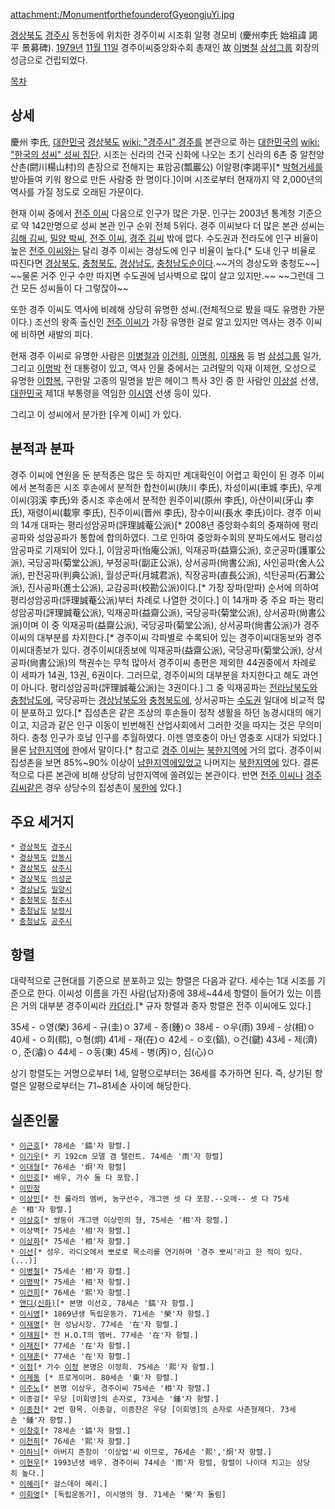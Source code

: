 attachment:/MonumentforthefounderofGyeongjuYi.jpg

[[경상북도]] [[경주시]] 동천동에 위치한 경주이씨 시조휘 알평 경모비 (慶州李氏 始祖諱 謁平 景募碑). [[1979년]] [[11월 11일]] 경주이씨중앙화수회 총재인 故 [[이병철]] [[삼성그룹]] 회장의 성금으로 건립되었다. 

[[목차]]
== 상세 ==
慶州 李氏, [[대한민국]] [[경상북도]] [[wiki: "경주시" 경주]]를 본관으로 하는 [[대한민국]]의 [[wiki: "한국의 성씨" 성씨 집단]]. 시조는 신라의 건국 신화에 나오는 초기 신라의 6촌 중 알천양산촌(閼川楊山村)의 촌장으로 전해지는 표암공(瓢巖公) 이알평(李謁平)[* [[박혁거세]]를 받아들여 키워 왕으로 만든 사람중 한 명이다.]이며 시조로부터 현재까지 약 2,000년의 역사를 가질 정도로 오래된 가문이다.

현재 이씨 중에서 [[전주 이씨]] 다음으로 인구가 많은 가문. 인구는 2003년 통계청 기준으로 약 142만명으로 성씨 본관 인구 순위 전체 5위다. 경주 이씨보다 더 많은 본관 성씨는 [[김해 김씨]], [[밀양 박씨]], [[전주 이씨]], [[경주 김씨]] 밖에 없다. 수도권과 전라도에 인구 비율이 높은 [[전주 이씨]]와는 달리 경주 이씨는 경상도에 인구 비율이 높다.[* 도내 인구 비율로 따진다면 [[경상북도]], [[충청북도]], [[경상남도]], [[충청남도]]순이다.~~거의 경상도와 충청도~~]  ~~물론 거주 인구 수만 따지면 수도권에 넘사벽으로 많이 살고 있지만.~~ ~~그런데 그건 모든 성씨들이 다 그렇잖아~~

또한 경주 이씨도 역사에 비례해 상당히 유명한 성씨.(전체적으로 봤을 때도 유명한 가문이다.) 조선의 왕족 출신인 [[전주 이씨]]가 가장 유명한 걸로 알고 있지만 역사는 경주 이씨에 비하면 새발의 피다.

현재 경주 이씨로 유명한 사람은 [[이병철]]과 [[이건희]], [[이명희]], [[이재용]] 등 범 [[삼성그룹]] 일가, 그리고 [[이명박]] 전 대통령이 있고, 역사 인물 중에서는 고려말의 익재 이제현, 오성으로 유명한 [[이항복]], 구한말 고종의 밀명을 받은 헤이그 특사 3인 중 한 사람인 [[이상설]] 선생, [[대한민국]] 제1대 부통령을 역임한 [[이시영]] 선생 등이 있다.

그리고 이 성씨에서 분가한 [우계 이씨] 가 있다.

== 분적과 분파 == 
경주 이씨에 연원을 둔 분적종은 많은 듯 하지만 계대확인이 어렵고 확인이 된 경주 이씨에서 본적종은  시조 후손에서 분적한  합천이씨(陜川 李氏), 차성이씨(車城 李氏),  우계이씨(羽溪 李氏)와 중시조 후손에서 분적한  원주이씨(原州 李氏), 아산이씨(牙山 李氏), 재령이씨(載寧 李氏), 진주이씨(晋州 李氏), 장수이씨(長水 李氏)이다. 
경주 이씨의 14개 대파는 평리성암공파(評理誠菴公派)[* 2008년 중앙화수회의 중재하에 평리공파와 성암공파가 통합에 합의하였다. 그로 인하여 중앙화수회의 분파도에서도 평리성암공파로 기재되어 있다.], 이암공파(怡庵公派), 익재공파(益齋公派), 호군공파(護軍公派), 국당공파(菊堂公派), 부정공파(副正公派), 상서공파(尙書公派), 사인공파(舍人公派), 판전공파(判典公派), 월성군파(月城君派), 직장공파(直長公派), 석탄공파(石灘公派), 진사공파(進士公派), 교감공파(校勘公派)이다.[* 가장 장파(맏파) 순서에 의하여 평리성암공파(評理誠菴公派)부터 차례로 나열한 것이다.] 이 14개파 중 주요 파는 평리성암공파(評理誠菴公派), 익재공파(益齋公派), 국당공파(菊堂公派), 상서공파(尙書公派)이며 이 중 익재공파(益齋公派), 국당공파(菊堂公派), 상서공파(尙書公派)가  경주 이씨의 대부분를 차지한다.[* 경주이씨 각파별로 수록되어 있는 경주이씨대동보와 경주이씨대종보가 있다. 경주이씨대종보에 익재공파(益齋公派), 국당공파(菊堂公派), 상서공파(尙書公派)의 책권수는 무척 많아서 경주이씨 총편은 제외한 44권중에서 차례로 이 세파가 14권, 13권, 6권이다. 그러므로, 경주이씨의 대부분을 차지한다고 해도 과언이 아니다. 평리성암공파(評理誠菴公派)는 3권이다.] 그 중 익재공파는 [[전라도|전라남북도]]와 [[충청남도]]에, 국당공파는 [[경상도|경상남북도]]와 [[충청북도]]에, 상서공파는 [[수도권]] 일대에 비교적 많이 분포하고 있다.[* 집성촌은 같은 조상의 후손들이 정착 생활을 하던 농경시대의 애기이고, 지금과 같은 인구 이동이 빈번해진 산업사회에서 그러한 것을 따지는 것은 무의미하다. 충청 인구가 호남 인구를 추월하였다. 이젠 영호충이 아닌 영충호 시대가 되었다.]물론 [[남한]]지역에 한에서 말이다.[* 참고로 [[경주 이씨]]는 [[북한]]지역에 거의 없다. 경주이씨 집성촌을 보면 85%~90% 이상이 [[남한]]지역에있었고  나머지는 [[북한]]지역에 있다. 결론적으로 다른 본관에 비해 상당히 남한지역에 쏠려있는 본관이다. 반면 [[전주 이씨]]나 [[경주 김씨]]같은 경우 상당수의 집성촌이 [[북한]]에 있다.]

== 주요 세거지 ==

 * [[경상북도]] [[경주시]]
 * [[경상북도]] [[안동시]]
 * [[경상북도]] [[상주시]]
 * [[경상북도]] [[의성군]]
 * [[경상남도]] [[밀양시]]
 * [[충청북도]] [[청주시]]
 * [[충청남도]] [[보령시]]
 * [[충청남도]] [[공주시]]

== 항렬 ==
대략적으로 근현대를 기준으로 분포하고 있는 항렬은 다음과 같다. 세수는 1대 시조를 기준으로 한다.
이씨성 이름을 가진 사람(남자)중에 38세~44세 항렬이 들어가 있는 이름은 거의 대부분 경주이씨라 [[카더라]].[* 규자 항렬과 종자 항렬은 전주 이씨에도 있다.]

35세 - ㅇ영(榮)
36세 - 규(圭)ㅇ
37세 - 종(鍾)ㅇ
38세 - ㅇ우(雨)
39세 - 상(相)ㅇ 
40세 - ㅇ희(熙), ㅇ형(炯)
41세 - 재(在)ㅇ 
42세 - ㅇ호(鎬), ㅇ건(鍵) 
43세 - 제(濟)ㅇ, 준(濬)ㅇ
44세 - ㅇ동(東)
45세 - 병(丙)ㅇ, 심(心)ㅇ

상기 항렬도는 거명으로부터 1세, 알평으로부터는 36세를 추가하면 된다.
즉, 상기된 항렬은 알평으로부터는 71~81세손 사이에 해당한다.

== 실존인물 ==
 * [[이근호]][* 78세손 '鎬'자 항렬.]
 * [[이기우]][* 키 192cm 모델 겸 탤런트. 74세손 '雨'자 항렬]
 * [[이대형]][* 76세손 '炯'자 항렬]
 * [[이민호]][* 배우, 가수 둘 다 포함.]
 * [[이민정]]
 * [[이상민]][* 전 룰라의 멤버, 농구선수, 개그맨 셋 다 포함.--오메-- 셋 다 75세손 '相'자 항렬.]
 * [[이상호]][* 쌍둥이 개그맨 이상민의 형, 75세손 '相'자 항렬.]
 * 이상벽[* 75세손 '相'자 항렬.]
 * [[이상화]][* 75세손 '相'자 항렬.]
 * [[이선]][* 성우. 라디오에서 뽀로로 목소리를 연기하며 '경주 뽀씨'라고 한 적이 있다.(...)]
 * [[이병철]][* 75세손 '相'자 항렬.]
 * [[이명박]][* 75세손 '相'자 항렬.]
 * [[이건희]][* 76세손 '熙'자 항렬.]
 * [[앤디(신화)]][* 본명 이선호, 78세손 '鎬'자 항렬.]
 * [[이시영]][* 1869년생 독립운동가. 71세손 '榮'자 항렬.] 
 * [[이재명]][* 현 성남시장. 77세손 '在'자 항렬.]
 * [[이재원]][* 전 H.O.T의 멤버. 77세손 '在'자 항렬.]
 * [[이재진]][* 77세손 '在'자 항렬.]
 * [[이재훈]][* 77세손 '在'자 항렬.]
 * [[이정]][* 가수 [[이정]] 본명은 이정희. 75세손 '熙'자 항렬.]
 * [[이제동]] [* 프로게이머. 80세손 '東'자 항렬.]
 * [[이주노]][* 본명 이상우, 경주이씨 75세손 '相'자 항렬.]
 * 이종걸[* 우당 [이회영]의 손자로, 73세손 '鍾'자 항렬.]
 * [[이종찬]][* 2번 항목. 이종걸, 이종찬은 우당 [이회영]의 손자로 사촌형제다. 73세손 '鍾'자 항렬.]
 * [[이창호]][* 78세손 '鎬'자 항렬.]
 * [[이천희]][* 76세손 '熙'자 항렬.]
 * [[이하늬]][* 아버지 존함이 '이상업'씨 이므로, 76세손 '熙','炯'자 항렬.]
 * [[이현우]][* 1993년생 배우. 경주이씨 74세손 '雨'자 항렬, 항렬이 나이대 치고는 상당히 높다.]
 * [[이혜리]][* 걸스데이 혜리.]
 * [[이회영]][* [독립운동가], 이시영의 형. 71세손 '榮'자 돌림]
